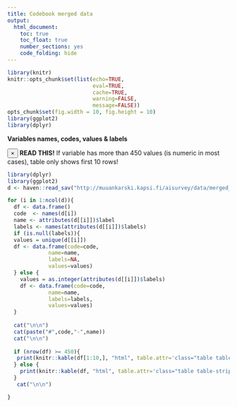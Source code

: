 ```yaml
---
title: Codebook merged data
output: 
  html_document: 
    toc: true
    toc_float: true
    number_sections: yes
    code_folding: hide
---
```



```r
library(knitr)
knitr::opts_chunk$set(list(echo=TRUE,
                           eval=TRUE,
                           cache=TRUE,
                           warning=FALSE,
                           message=FALSE))
opts_chunk$set(fig.width = 10, fig.height = 10)
library(ggplot2)
library(dplyr)
```



**Variables names, codes, values & labels**

<div class="alert alert-dismissible alert-danger">
  <button type="button" class="close" data-dismiss="alert">&times;</button>
  <strong>READ THIS!</strong> If variable has more than 450 values (is numeric in most cases), table only shows first 10 rows!
</div>


```r
library(dplyr)
library(ggplot2)
d <- haven::read_sav("http://muuankarski.kapsi.fi/aisurvey/data/merged_4wave20151110.sav")

for (i in 1:ncol(d)){
  df <- data.frame()
  code  <- names(d[i])
  name <- attributes(d[[i]])$label
  labels <- names(attributes(d[[i]])$labels)
  if (is.null(labels)){
  values = unique(d[[i]])
  df <- data.frame(code=code,
             name=name,
             labels=NA,
             values=values)  
  } else {
    values = as.integer(attributes(d[[i]])$labels)
    df <- data.frame(code=code,
             name=name,
             labels=labels,
             values=values)
  }
  
  cat("\n\n")
  cat(paste("#",code,"-",name))
  cat("\n\n")
  
  if (nrow(df) >= 450){
   print(knitr::kable(df[1:10,], "html", table.attr='class="table table-striped table-hover"')) 
  } else {
    print(knitr::kable(df, "html", table.attr='class="table table-striped table-hover"'))
  }
   cat("\n\n")

}

```

